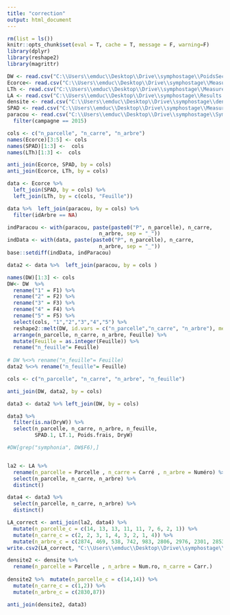 ```yaml
---
title: "correction"
output: html_document
---
```

```r
rm(list = ls())
knitr::opts_chunk$set(eval = T, cache = T, message = F, warning=F)
library(dplyr)
library(reshape2)
library(magrittr)
```

```r
DW <- read.csv("C:\\Users\\emduc\\Desktop\\Drive\\symphostage\\PoidsSecSympho.csv",header = T, dec = ",", sep=";")
Ecorce<- read.csv("C:\\Users\\emduc\\Desktop\\Drive\\symphostage\\Measures - Individuals2.csv", header = T, dec=",", sep=";")[-1]
LTh <- read.csv("C:\\Users\\emduc\\Desktop\\Drive\\symphostage\\Measures - Fresh.csv", header = T, dec=".", sep=";")[-1]
LA <- read.csv("C:\\Users\\emduc\\Desktop\\Drive\\symphostage\\Results Total Threshold- corrigé.csv", header = T, dec=".", sep=";")
densite <- read.csv("C:\\Users\\emduc\\Desktop\\Drive\\symphostage\\densite sympho.csv",header = T, dec = ",", sep=";")
SPAD <- read.csv("C:\\Users\\emduc\\Desktop\\Drive\\symphostage\\Measures - SPAD.csv",header = T, dec = ".", sep=",")[-1]
paracou <- read.csv("C:\\Users\\emduc\\Desktop\\Drive\\symphostage\\Symphonia_Paracou.csv",header = T, dec = ",", sep=";") %>% 
  filter(campagne == 2015)
```



```r
cols <- c("n_parcelle", "n_carre", "n_arbre")
names(Ecorce)[3:5] <- cols
names(SPAD)[1:3] <-  cols
names(LTh)[1:3] <-  cols

anti_join(Ecorce, SPAD, by = cols)
anti_join(Ecorce, LTh, by = cols)

data <- Ecorce %>% 
  left_join(SPAD, by = cols) %>% 
  left_join(LTh, by = c(cols, "Feuille"))

data %>%  left_join(paracou, by = cols) %>% 
  filter(idArbre == NA)

indParacou <- with(paracou, paste(paste0("P", n_parcelle), n_carre, 
                              n_arbre, sep = "_"))
indData <- with(data, paste(paste0("P", n_parcelle), n_carre, 
                              n_arbre, sep = "_"))
base::setdiff(indData, indParacou)

```



```r
data2 <- data %>%  left_join(paracou, by = cols ) 

names(DW)[1:3] <- cols
DW<- DW  %>%  
  rename("1" = F1) %>% 
  rename("2" = F2) %>% 
  rename("3" = F3) %>%
  rename("4" = F4) %>% 
  rename("5" = F5) %>% 
  select(cols, "1","2","3","4","5") %>% 
  reshape2::melt(DW, id.vars = c("n_parcelle","n_carre", "n_arbre"), measure.vars = c("1","2","3","4","5"), variable.name = "Feuille" ,value.name ="DryW" ) %>% 
  arrange(n_parcelle, n_carre, n_arbre, Feuille) %>% 
  mutate(Feuille = as.integer(Feuille)) %>% 
  rename("n_feuille"= Feuille)
  
# DW %<>% rename("n_feuille"= Feuille)
data2 %<>% rename("n_feuille"= Feuille) 

cols <- c("n_parcelle", "n_carre", "n_arbre", "n_feuille")

anti_join(DW, data2, by = cols)

data3 <- data2 %>% left_join(DW, by = cols) 

data3 %>% 
  filter(is.na(DryW)) %>% 
  select(n_parcelle, n_carre, n_arbre, n_feuille,
         SPAD.1, LT.1, Poids.frais, DryW)

#DW[grep("symphonia", DW$F6),]



```

```r
la2 <- LA %>%  
  rename(n_parcelle = Parcelle , n_carre = Carré , n_arbre = Numéro) %>% 
  select(n_parcelle, n_carre, n_arbre) %>% 
  distinct()

data4 <- data3 %>% 
  select(n_parcelle, n_carre, n_arbre) %>% 
  distinct()

LA_correct <- anti_join(la2, data4) %>% 
  mutate(n_parcelle_c = c(14, 13, 13, 11, 11, 7, 6, 2, 1)) %>% 
  mutate(n_carre_c = c(2, 2, 3, 1, 4, 3, 2, 1, 4)) %>% 
  mutate(n_arbre_c = c(2874, 469, 538, 742, 983, 2806, 2976, 2301, 2853)) 
write.csv2(LA_correct, "C:\\Users\\emduc\\Desktop\\Drive\\symphostage\\LA_correct.csv")
```

```r
densite2 <- densite %>% 
  rename(n_parcelle = Parcelle , n_arbre = Num.ro, n_carre = Carr.) 
  
densite2 %>%  mutate(n_parcelle_c = c(14,14)) %>% 
  mutate(n_carre_c = c(1,2)) %>% 
  mutate(n_arbre_c = c(2830,87))

anti_join(densite2, data3)
```

